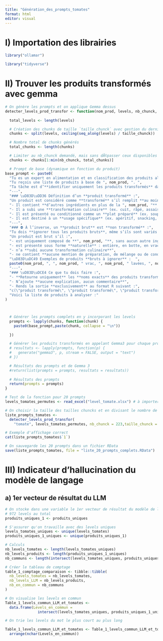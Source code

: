 ```yaml
---
title: "Génération_des_prompts_tomates"
format: html
editor: visual
---
```


# I) Importation des librairies

```r
library("ollamar")

library("tidyverse")
```

# II) Trouver les produits transformés avec gemma

```r
# On génère les prompts et on applique Gemma dessus
detecter_levels_prod_transfor <- function(nom_prod, levels, nb_chunck, taille_chunck) {
  
  total_levels <- length(levels)

  # Création des chunks de taille `taille_chunck` avec gestion du dernier chunk partiel
  chunks <- split(levels, ceiling(seq_along(levels) / taille_chunck))

  # Nombre total de chunks générés
  total_chunks <- length(chunks)

  # Limiter au nb_chunck demandé, mais sans dÃ©passer ceux disponibles
  chunks <- chunks[1:min(nb_chunck, total_chunks)]

  # Prompt de base (dynamique en fonction du produit)
base_prompt <- paste0(
  "Tu es un expert en alimentation et en classification des produits alimentaires.",
  "Tu reçois une liste de produits à base de ", nom_prod, ". ", 
  "Ta tâche est d’**identifier uniquement les produits transformés** dans cette liste.",
  "---",
  "### \uD83D\uDD36 Définition d’un **produit transformé** :",
  "Un produit est considéré comme **transformé** s’il remplit **au moins un** des critères suivants :",
  "- Il contient **d’autres ingrédients en plus de la ", nom_prod, "** (par exemple : chou, vinaigrette, gingembre, panais, quinoa, etc.)",
  "- Il a subi une **transformation culinaire** (ex. cuit, râpé, assaisonné, mixé, fermenté, stérilisé…)",
  "- Il est présenté ou conditionné comme un **plat préparé** (ex. soupe, purée, tartinade, chips, coleslaw, conserve, plat cuisiné, bocal, barquette, bouteille…)",
  "- Il est destiné à un **usage spécifique** (ex. apéritif, snacking, bébé, mix de crudités, etc.)",
  "---",
  "### ⛔ À l’inverse, un **produit brut** est **non transformé** :",
  "Tu dois **ignorer tous les produits bruts**, même s’ils sont variés ou bio.",  
  "Un produit est brut s’il :",
  "- est uniquement composé de **", nom_prod, "**, sans aucun autre ingrédient",
  "- est présenté sous forme **naturelle** : entière, en botte, en vrac, en sac, lavée ou non, bio ou non, orange, jaune, violette, de différentes variétés",
  "- n’a **subi aucune transformation culinaire**",
  "- ne contient **aucune mention de préparation, de mélange ou de conditionnement culinaire**",
  "\uD83D\uDC49 Exemples de produits **bruts à ignorer** :  ",
  paste0(nom_prod, ", ", nom_prod, " vrac, ", nom_prod, " lavées, ", nom_prod, " bio, ", nom_prod, " en botte, ", nom_prod, " jaune, ", nom_prod, " non lavées, etc."),
  "---",
  "### \uD83D\uDCE4 Ce que tu dois faire :",
  "- **Retourne uniquement** les **noms exacts** des produits transformés de la liste, **copiés tels quels**",
  "- N’ajoute **aucune explication, aucun commentaire**",
  "- Rends la sortie **exclusivement** au format R suivant :",
  "c(\"produit transformé\", \"produit transformé\", \"produit transformé\")",
  "Voici la liste de produits à analyser :"
)



  # Générer les prompts complets en y incorporant les levels
  prompts <- lapply(chunks, function(chunk) {
    paste0(base_prompt,paste(chunk, collapse = "\n"))
    
  })

  # Générer les produits transformés en appelant Gemma3 pour chaque prompt
  # resultats <- lapply(prompts, function(p) {
  #   generate("gemma3", p, stream = FALSE, output = "text")
  # })

  # Résultats des prompts et de Gemma 3
  #return(list(prompts = prompts, resultats = resultats))
  
  # Résultats des prompts
  return(prompts = prompts)
}
```

```r
# Test de la fonction pour 20 prompts 
levels_tomates_permutes <- read_excel("level_tomate.xlsx") # à importer

# On choisir la taille des tailles chuncks et en divisant le nombre de level par la taille des chuncks on obtient le nombre chunck
liste_prompts_tomates <- 
  detecter_levels_prod_transfor(
    "tomate", levels_tomates_permutes, nb_chunck = 223,taille_chunck = 20)

# Exemple d'affichage correct 
cat(liste_prompts_tomates$`1`)

# On sauvegarde les 20 prompts dans un fichier RData
save(liste_prompts_tomates, file = "liste_20_prompts_complets.RData")
```

# III) Indicateur d'hallucination du modèle de langage

## a) 1er vecteur de résultat du LLM

```r

# On stocke dans une variable le 1er vecteur de résultat du modèle de langage
# 972 levels au total
produits_uniques_1 <- produits_uniques

# S'assurer qu'on travaille avec des levels uniques
levels_tomates_uniques <- unique(levels_tomates)
produits_uniques_1_uniques <- unique(produits_uniques_1)

# Calculs
nb_levels_tomates <- length(levels_tomates_uniques)
nb_levels_produits <- length(produits_uniques_1_uniques)
nb_communs <- length(intersect(levels_tomates_uniques, produits_uniques_1_uniques))

# Créer le tableau de comptage
table_1_comptage_comparaison <- tibble::tibble(
  nb_levels_tomates = nb_levels_tomates,
  nb_levels_LLM = nb_levels_produits,
  nb_en_commun = nb_communs
)

```

```r
# On visualise les levels en commun
Table_1_levels_commun_LLM_et_tomates <- 
  data.frame(Levels_en_commun = 
               intersect(levels_tomates_uniques, produits_uniques_1_uniques))

# On trie les levels du mot le plus court au plus long

Table_1_levels_commun_LLM_et_tomates <- Table_1_levels_commun_LLM_et_tomates %>%
  arrange(nchar(Levels_en_commun))

```
